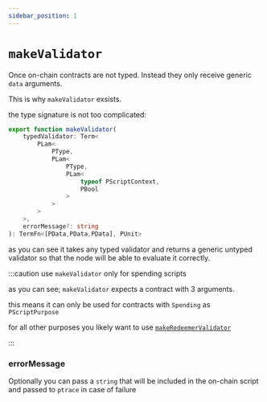```yaml
---
sidebar_position: 1
---
```


# `makeValidator`

Once on-chain contracts are not typed. Instead they only receive generic `data` arguments.

This is why `makeValidator` exsists. 

the type signature is not too complicated:

```ts
export function makeValidator(
    typedValidator: Term<
        PLam<
            PType,
            PLam<
                PType,
                PLam<
                    typeof PScriptContext, 
                    PBool
                >
            >
        >
    >,
    errorMessage?: string
): TermFn<[PData,PData,PData], PUnit>

```

as you can see it takes any typed validator and returns a generic untyped validator so that the node will be able to evaluate it correctly.

:::caution use `makeValidator` only for spending scripts

as you can see; `makeValidator` expects a contract with 3 arguments.

this means it can only be used for contracts with `Spending` as `PScriptPurpose`

for all other purposes you likely want to use [`makeRedeemerValidator`](./makeRedeemerValidator)

:::


### errorMessage

Optionally you can pass a `string` that will be included in the on-chain script and passed to `ptrace` in case of failure